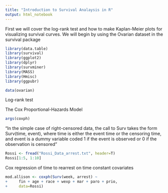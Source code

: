 ```yaml
---
title: "Introduction to Survival Analaysis in R"
output: html_notebook
---
```


First we will cover the log-rank test and how to make Kaplan-Meier plots for visualizing survival curves.
We will begin by using the Ovarian dataset in the survival package

```r
library(data.table)
library(survival)
library(ggplot2)
library(dplyr)
library(survminer)
library(MASS)
library(Hmisc)
library(ggpubr)
```

```r
data(ovarian)
```

Log-rank test 

The Cox Proportional-Hazards Model 
```r
args(coxph)
```

"In  the  simple  case  of  right-censored  data,  the  call  to Surv takes  the  form Surv(time, event), where time is either the event time or the censoring time, and
event is a dummy variable coded 1 if the event is observed or 0 if the observation is censored"

```r
Rossi <- fread("Rossi_Data_arrest.txt", header=T)
Rossi[1:5, 1:10]
```

Cox regression of time to rearrest on time constant covariates 

```r
mod.allison <- coxph(Surv(week, arrest) ~
+     fin + age + race + wexp + mar + paro + prio,
+     data=Rossi)
```

